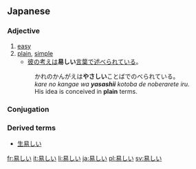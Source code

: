 ==Japanese==
{{ja-kanjitab|易}}

===Adjective===
{{ja-adj|kk|decl=i|hira=やさしい|rom=yasashii}}

# [[easy]]
# [[plain]], [[simple]]
#* [[彼]][[の]][[考え]][[は]]'''易しい'''[[言葉]]で[[述べる|述べられ]][[て]][[いる]]。
#: かれのかんがえは'''やさしい'''ことばでのべられている。
#: ''kare no kangae wa '''yasashii''' kotoba de noberarete iru.''
#: His idea is conceived in '''plain''' terms.

===Conjugation===
{{ja-i|易し|やさし|yasashi}}

===Derived terms===
*[[生易しい]]

[[fr:易しい]]
[[it:易しい]]
[[li:易しい]]
[[ja:易しい]]
[[pl:易しい]]
[[sv:易しい]]